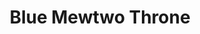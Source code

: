 ---
title: "Blue Mewtwo Throne"
meta_title: "Blue Mewtwo Throne craft"
description: "Craft de Blue Mewtwo Throne"
rank: "s"
draft: false
name: "Blue Mewtwo Throne"
recipe_img: "https://wiki.pokexgames.com/images/c/c8/Blue_Mewtwo_Throne.png"
level: 110
craft_time: 86400
result: 1
value_npc: 1
ingredients:
  - name: "Drawing Clipboards"
    quantity: 300
    item_img: "https://wiki.pokexgames.com/images/3/36/Drawing_Clipboard.png"
    value_npc: 1
  - name: "Black Wool Ball"
    quantity: 60
    item_img: "https://wiki.pokexgames.com/images/0/06/Black_Wool_Ball.png"
    value_npc: 1
  - name: "Virtual Tail"
    quantity: 60
    item_img: "https://wiki.pokexgames.com/images/e/e3/Virtual_Tail.png"
    value_npc: 1
  - name: "Mach Nail"
    quantity: 10
    item_img: "https://wiki.pokexgames.com/images/2/2b/Mach_Nail.png"
    value_npc: 1
  - name: "Catfish Tail"
    quantity: 10
    item_img: "https://wiki.pokexgames.com/images/1/13/Catfish_Tail.png"
    value_npc: 1
  - name: "Mole Big Hair"
    quantity: 5
    item_img: "https://wiki.pokexgames.com/images/e/e7/Mole_Big_Hair.png"
    value_npc: 1
  - name: "Blade Horn"
    quantity: 2
    item_img: "https://wiki.pokexgames.com/images/e/e9/Blade_Horn.png"
    value_npc: 1
---